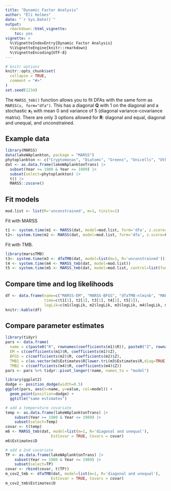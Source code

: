 ```yaml
---
title: "Dynamic Factor Analysis"
author: "Eli Holmes"
date: "`r Sys.Date()`"
output: 
  rmarkdown::html_vignette:
    toc: yes
vignette: >
  %\VignetteIndexEntry{Dynamic Factor Analysis}
  %\VignetteEngine{knitr::rmarkdown}
  %\VignetteEncoding{UTF-8}
---
```


\newcommand{\QQ}{\mathbf{Q}}
\newcommand{\RR}{\mathbf{R}}
\newcommand{\xx}{\mathbf{x}}

```r
# knitr options
knitr::opts_chunk$set(
  collapse = TRUE,
  comment = "#>"
)
set.seed(1234)
```

The `MARSS_tmb()` function allows you to fit DFAs with the same form as `MARSS(x, form="dfa")`. This has a diagonal $\QQ$ with 1 on the diagonal and a stochastic $\xx_1$ with mean 0 and variance of 5 (diagonal variance-covariance matrix). There are only 3 options allowed for $\RR$:
diagonal and equal, diagonal and unequal, and unconstrained.

## Example data

```r
library(MARSS)
data(lakeWAplankton, package = "MARSS")
phytoplankton <- c("Cryptomonas", "Diatoms", "Greens", "Unicells", "Other.algae")
dat <- as.data.frame(lakeWAplanktonTrans) |>
  subset(Year >= 1980 & Year <= 1989) |>
  subset(select=phytoplankton) |>
  t() |>
  MARSS::zscore()
```

## Fit models

```r
mod.list <- list(R='unconstrained', m=1, tinitx=1)
```

Fit with MARSS
```r
t1 <- system.time(m1 <- MARSS(dat, model=mod.list, form='dfa', z.score=FALSE, silent = TRUE))
t2<- system.time(m2 <- MARSS(dat, model=mod.list, form='dfa', z.score=FALSE, silent = TRUE, method="BFGS"))
```

Fit with TMB.
```r
library(marssTMB)
t3<- system.time(m3 <- dfaTMB(dat, model=list(m=1, R='unconstrained')))
t4 <- system.time(m4 <- MARSS_tmb(dat, model=mod.list))
t5 <- system.time(m5 <- MARSS_tmb(dat, model=mod.list, control=list(fun.opt="optim")))
```

## Compare time and log likelihoods

```r
df <- data.frame(name=c("MARSS-EM", "MARSS-BFGS", "dfaTMB-nlminb", "MARSS_tmb-nlminb", "MARSS_tmb-optim-BFGS"),
                 time=c(t1[1], t2[1], t3[1], t4[1], t5[1]),
                 logLik=c(m1$logLik, m2$logLik, m3$logLik, m4$logLik, m5$logLik))
knitr::kable(df)
```

## Compare parameter estimates

```r
library(tidyr)
pars <- data.frame(
  name = c(paste0("R", rownames(coefficients(m1)$R)), paste0("Z", rownames(coefficients(m1)$Z))),
  EM = c(coefficients(m1)$R, coefficients(m1)$Z),
  BFGS = c(coefficients(m2)$R, coefficients(m2)$Z),
  TMB1 = c(as.vector(m3$Estimates$R[lower.tri(m3$Estimates$R,diag=TRUE)]), as.vector(m3$Estimates$Z)),
  TMB2 = c(coefficients(m4)$R, coefficients(m4)$Z))
pars <- pars %>% tidyr::pivot_longer(!name, names_to = "model")
```

```r
library(ggplot2)
dodge <- position_dodge(width=0.5)
ggplot(pars, aes(x=name, y=value, col=model)) +
  geom_point(position=dodge) +
  ggtitle("same estimates")
```


```r
# add a temperature covariate
temp <- as.data.frame(lakeWAplanktonTrans) |>
    subset(Year >= 1980 & Year <= 1989) |>
    subset(select=Temp)
covar <- t(temp)
m6 <- MARSS_tmb(dat, model=list(m=1, R='diagonal and unequal'), 
                    EstCovar = TRUE, Covars = covar)
m6$Estimates$D

# add a 2nd covariate
TP <- as.data.frame(lakeWAplanktonTrans) |>
    subset(Year >= 1980 & Year <= 1989) |>
    subset(select=TP)
covar <- rbind(covar, t(TP))
m_cov2_tmb <- dfaTMB(dat, model=list(m=1, R='diagonal and unequal'), 
                    EstCovar = TRUE, Covars = covar)
m_cov2_tmb$Estimates$D
```